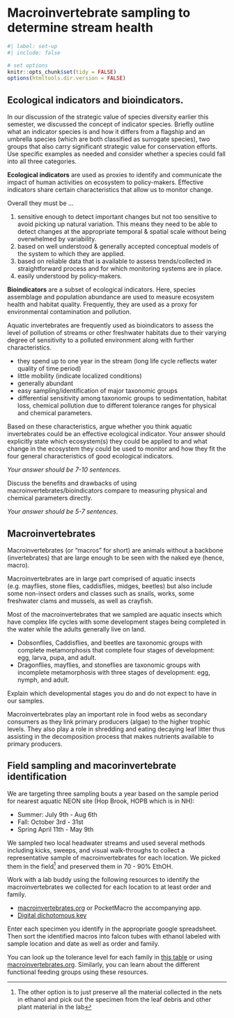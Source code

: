 
# Macroinvertebrate sampling to determine stream health

```r
#| label: set-up
#| include: false

# set options
knitr::opts_chunk$set(tidy = FALSE)
options(htmltools.dir.version = FALSE)

```


## Ecological indicators and bioindicators.

::: {.callout-tip title="Consider this"}

In our discussion of the strategic value of species diversity earlier this semester, we discussed the concept of indicator species. Briefly outline what an indicator species is and how it differs from a flagship and an umbrella species (which are both classified as surrogate species), two groups that also carry significant strategic value for conservation efforts. Use specific examples as needed and consider whether a species could fall into all three categories.

:::

**Ecological indicators** are used as proxies to identify and communicate the impact of human activities on ecosystem to policy-makers. Effective indicators share certain characteristics that allow us to monitor change.

Overall they must be …

1. sensitive enough to detect important changes but not too sensitive to avoid picking up natural variation. This means they need to be able to detect changes at the appropriate temporal & spatial scale without being overwhelmed by variability.
2. based on well understood & generally accepted conceptual models of the system to which they are applied.
3. based on reliable data that is available to assess trends/collected in straightforward process and for which monitoring systems are in place.
4. easily understood by policy-makers.

**Bioindicators** are a subset of ecological indicators. Here, species assemblage and population abundance are used to measure ecosystem health and habitat quality. Frequently, they are used as a proxy for environmental contamination and pollution. 

Aquatic invertebrates are frequently used as bioindicators to assess the level of pollution of streams or other freshwater habitats due to their varying degree of sensitivity to a polluted environment along with further characteristics.

* they spend up to one year in the stream (long life cycle reflects water quality of time period)
* little mobility (indicate localized conditions)
* generally abundant
* easy sampling/identification of major taxonomic groups
* differential sensitivity among taxonomic groups to sedimentation, habitat loss, chemical pollution due to different tolerance ranges for physical and chemical parameters.

::: {.callout-tip title="Consider this"}

Based on these characteristics, argue whether you think aquatic invertebrates could be an effective ecological indicator. Your answer should explicitly state which ecosystem(s) they could be applied to and what change in the ecosystem they could be used to monitor and how they fit the four general characteristics of good ecological indicators. 

*Your answer should be 7-10 sentences.*

:::

::: {.callout-tip title="Consider this"}

Discuss the benefits and drawbacks of using macroinvertebrates/bioindicators compare to measuring physical and chemical parameters directly. 

*Your answer should be 5-7 sentences.*

:::



## Macroinvertebrates

Macroinvertebrates (or "macros" for short) are animals without a backbone (invertebrates) that are large enough to be seen with the naked eye (hence, macro).

Macroinvertebrates are in large part comprised of aquatic insects (e.g. mayflies, stone flies, caddisflies, midges, beetles) but also include some non-insect orders and classes such as snails, works, some freshwater clams and mussels, as well as crayfish.

Most of the macroinvertebrates that we sampled are aquatic insects which have complex life cycles with some development stages being completed in the water while the adults generally live on land.

* Dobsonflies, Caddisflies, and beetles are taxonomic groups with complete metamorphosis that complete four stages of development: egg, larva, pupa, and adult.
* Dragonflies, mayflies, and stoneflies are taxonomic groups with incomplete metamorphosis with three stages of development: egg, nymph, and adult.

::: {.callout-tip title="Consider this"}

Explain which developmental stages you do and do not expect to have in our samples.

:::

Macroinvertebrates play an important role in food webs as secondary consumers as they link primary producers (algae) to the higher trophic levels. They also play a role in shredding and eating decaying leaf litter thus assisting in the decomposition process that makes nutrients available to primary producers.


## Field sampling and macorinvertebrate identification

We are targeting three sampling bouts a year based on the sample period for nearest aquatic NEON site (Hop Brook, HOPB which is in NH):

* Summer: July 9th - Aug 6th
* Fall: October 3rd - 31st
* Spring April 11th - May 9th


We sampled two local headwater streams and used several methods including kicks, sweeps, and visual walk-throughs to collect a representative sample of macroinvertebrates for each location. We picked them in the field^[The other option is to just preserve all the material collected in the nets in ethanol and pick out the specimen from the leaf debris and other plant material in the lab] and preserved them in 70 - 90% EthOH.

Work with a lab buddy using the following resources to identify the macroinvertebrates we collected for each location to at least order and family.

* [macroinvertebrates.org](https://www.macroinvertebrates.org/key/) or PocketMacro the accompanying app.
* [Digital dichotomous key](http://cfb.unh.edu/StreamKey/html/begin.html)

Enter each specimen you identify in the appropriate google spreadsheet. Then sort the identified macros into falcon tubes with ethanol labeled with sample location and date as well as order and family. 

You can look up the tolerance level for each family in [this table](http://lakes.chebucto.org/ZOOBENTH/BENTHOS/tolerance.html#family) or using [macroinvertebrates.org](https://www.macroinvertebrates.org/key/). Similarly, you can learn about the different functional feeding groups using these resources.
